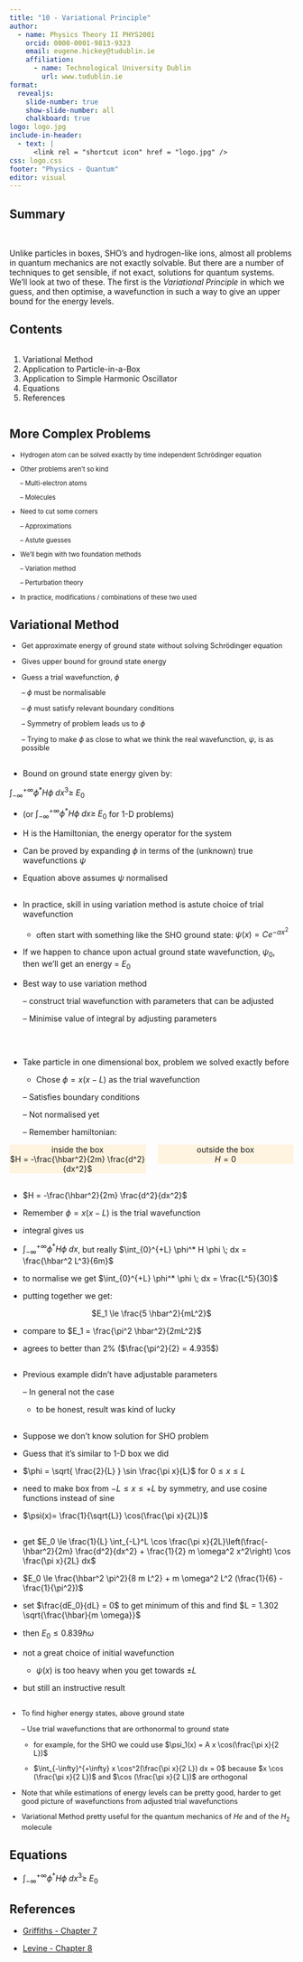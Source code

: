 ```yaml
---
title: "10 - Variational Principle"
author:
  - name: Physics Theory II PHYS2001
    orcid: 0000-0001-9813-9323
    email: eugene.hickey@tudublin.ie
    affiliation: 
      - name: Technological University Dublin
        url: www.tudublin.ie
format:
  revealjs:
    slide-number: true
    show-slide-number: all
    chalkboard: true
logo: logo.jpg
include-in-header:
  - text: |
      <link rel = "shortcut icon" href = "logo.jpg" />
css: logo.css
footer: "Physics - Quantum"
editor: visual
---
```


## Summary

<br>

Unlike particles in boxes, SHO's and hydrogen-like ions, almost all problems in quantum mechanics are not exactly solvable. But there are a number of techniques to get sensible, if not exact, solutions for quantum systems. We'll look at two of these. The first is the *Variational Principle* in which we guess, and then optimise, a wavefunction in such a way to give an upper bound for the energy levels.

## Contents

:::::::: columns
:::: {.column width="100%"}
::: {style="font-size: 100%;"}
1.  Variational Method
2.  Application to Particle-in-a-Box
3.  Application to Simple Harmonic Oscillator
4.  Equations
5.  References
:::
::::

::: {.column width="0%"}
:::

:::: {.column width="0%"}
::: {style="font-size: 90%;"}
:::
::::
::::::::

## More Complex Problems

::: {style="font-size: 80%;"}
-   Hydrogen atom can be solved exactly by time independent Schrödinger equation

-   Other problems aren’t so kind

    – Multi-electron atoms

    – Molecules

-   Need to cut some corners

    – Approximations

    – Astute guesses

-   We’ll begin with two foundation methods

    – Variation method

    – Perturbation theory

-   In practice, modifications / combinations of these two used
:::

## Variational Method

::: {style="font-size: 90%;"}
-   Get approximate energy of ground state without solving Schrödinger equation

-   Gives upper bound for ground state energy

-   Guess a trial wavefunction, $\phi$

    – $\phi$ must be normalisable

    – $\phi$ must satisfy relevant boundary conditions

    – Symmetry of problem leads us to $\phi$

    – Trying to make $\phi$ as close to what we think the real wavefunction, $\psi$, is as possible
:::

## 

-   Bound on ground state energy given by:

$\int_{-\infty}^{+\infty} \phi^* H \phi \; dx^3 \ge \; E_0$

-   (or $\int_{-\infty}^{+\infty} \phi^* H \phi \; dx \ge \; E_0$ for 1-D problems)

-   H is the Hamiltonian, the energy operator for the system

-   Can be proved by expanding $\phi$ in terms of the (unknown) true wavefunctions $\psi$

-   Equation above assumes $\psi$ normalised

## 

-   In practice, skill in using variation method is astute choice of trial wavefunction

    -   often start with something like the SHO ground state: $\psi(x) = C e^{-\alpha x^2}$

-   If we happen to chance upon actual ground state wavefunction, $\psi_0$, then we’ll get an energy = $E_0$

-   Best way to use variation method

    – construct trial wavefunction with parameters that can be adjusted

    – Minimise value of integral by adjusting parameters

## 

<br>

-   Take particle in one dimensional box, problem we solved exactly before

    -   Chose $\phi = x(x-L)$ as the trial wavefunction

    – Satisfies boundary conditions

    – Not normalised yet

    – Remember hamiltonian:
    
:::: columns
::: {.column width="48%"}
::: {style="background-color: #fff4e0"}

<center>inside the box</center>

<center>$H = -\frac{\hbar^2}{2m}  \frac{d^2}{dx^2}$</center>

:::
::: {.column width="4%"}
:::

:::
::: {.column width="48%"}
::: {style="background-color: #fff4e0"}

<center>outside the box</center>

<center>$H = 0$</center>


:::
:::
::::

## 

-   $H = -\frac{\hbar^2}{2m}  \frac{d^2}{dx^2}$

-   Remember $\phi = x(x-L)$ is the trial wavefunction

-   integral gives us

-   $\int_{-\infty}^{+\infty} \phi^* H \phi \; dx$, but really $\int_{0}^{+L} \phi^* H \phi \; dx = \frac{\hbar^2 L^3}{6m}$

-   to normalise we get $\int_{0}^{+L} \phi^* \phi \; dx = \frac{L^5}{30}$

-   putting together we get:

<center>$E_1 \le \frac{5 \hbar^2}{mL^2}$</center>

-   compare to $E_1 = \frac{\pi^2 \hbar^2}{2mL^2}$

-   agrees to better than 2% ($\frac{\pi^2}{2} = 4.935$)

## 

-   Previous example didn’t have adjustable parameters

    – In general not the case

    -   to be honest, result was kind of lucky

## 

-   Suppose we don’t know solution for SHO problem

-   Guess that it’s similar to 1-D box we did

-   $\phi = \sqrt{ \frac{2}{L} } \sin \frac{\pi x}{L}$ for $0 \le x \le L$

-   need to make box from $-L \le x \le +L$ by symmetry, and use cosine functions instead of sine

-   $\psi(x)= \frac{1}{\sqrt{L}} \cos(\frac{\pi x}{2L})$

## 

-   get $E_0 \le \frac{1}{L} \int_{-L}^L \cos \frac{\pi x}{2L}\left(\frac{- \hbar^2}{2m} \frac{d^2}{dx^2} + \frac{1}{2} m \omega^2 x^2\right) \cos \frac{\pi x}{2L} dx$

-   $E_0 \le \frac{\hbar^2 \pi^2}{8 m L^2} +  m \omega^2 L^2 (\frac{1}{6} - \frac{1}{\pi^2})$

-   set $\frac{dE_0}{dL} = 0$ to get minimum of this and find $L = 1.302 \sqrt{\frac{\hbar}{m \omega}}$

-   then $E_0 \le 0.839 \hbar \omega$

-   not a great choice of initial wavefunction

    -   $\psi(x)$ is too heavy when you get towards $\pm L$

-   but still an instructive result

## 

::: {style="font-size: 90%;"}

-   To find higher energy states, above ground state

    – Use trial wavefunctions that are orthonormal to ground state

    -   for example, for the SHO we could use $\psi_1(x) = A x \cos(\frac{\pi x}{2 L})$

    -   $\int_{-\infty}^{+\infty} x \cos^2(\frac{\pi x}{2 L}) dx = 0$ because $x \cos (\frac{\pi x}{2 L})$ and $\cos (\frac{\pi x}{2 L})$ are orthogonal

-   Note that while estimations of energy levels can be pretty good, harder to get good picture of wavefunctions from adjusted trial wavefunctions

-   Variational Method pretty useful for the quantum mechanics of $He$ and of the $H_2$ molecule

:::

## Equations

-   $\int_{-\infty}^{+\infty} \phi^* H \phi \; dx^3 \ge \; E_0$

## References

-   [Griffiths - Chapter 7](https://library.tudublin.ie/record=b1229083){target="_blank"}

-   [Levine - Chapter 8](https://library.tudublin.ie/record=b2298414){target="_blank"}
